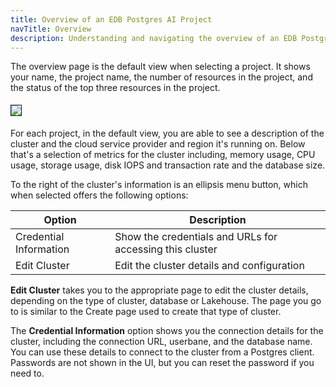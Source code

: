 ```yaml
---
title: Overview of an EDB Postgres AI Project
navTitle: Overview
description: Understanding and navigating the overview of an EDB Postgres AI Project
---
```


The overview page is the default view when selecting a project. It shows your name, the project name, the number of resources in the project, and the status of the top three resources in the project.

<img src="images/projectoverviewcluster.png" style="border:1px solid; margin: 5px auto 5px"/>

For each project, in the default view, you are able to see a description of the cluster and the cloud service provider and region it's running on. Below that's a selection of metrics for the cluster including, memory usage, CPU usage, storage usage, disk IOPS and transaction rate and the database size.

To the right of the cluster's information is an ellipsis menu button, which when selected offers the following options:

| Option                 | Description                                              |
|------------------------|----------------------------------------------------------|
| Credential Information | Show the credentials and URLs for accessing this cluster |
| Edit Cluster           | Edit the cluster details and configuration               |

**Edit Cluster** takes you to the appropriate page to edit the cluster details, depending on the type of cluster, database or Lakehouse. The page you go to is similar to the Create page used to create that type of cluster.

The **Credential Information** option shows you the connection details for the cluster, including the connection URL, userbane, and the database name. You can use these details to connect to the cluster from a Postgres client. Passwords are not shown in the UI, but you can reset the password if you need to.


